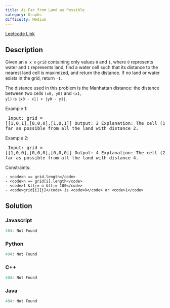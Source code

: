 ```yaml
---
title: As Far from Land as Possible
category: Graphs
difficulty: Medium
---
```


<Callout>

[Leetcode Link](https://leetcode.com/problems/as-far-from-land-as-possible)

</Callout>

## Description
Given an <code>n x n</code> <code>grid</code> containing only values <code>0</code> and <code>1</code>, where <code>0</code> represents water and <code>1</code> represents land, find a water cell such that its distance to the nearest land cell is maximized, and return the distance. If no land or water exists in the grid, return <code>-1</code>.

The distance used in this problem is the Manhattan distance: the distance between two cells <code>(x0, y0)</code> and <code>(x1, y1)</code> is <code>|x0 - x1| + |y0 - y1|</code>.

 
Example 1:
<Image alt="" src="https://assets.leetcode.com/uploads/2019/05/03/1336_ex1.JPG" width={185} height={87} />
<br /><pre className="overflow-x-auto">
Input: grid = [[1,0,1],[0,0,0],[1,0,1]]
Output: 2
Explanation: The cell (1, 1) is as far as possible from all the land with distance 2.
</pre>

Example 2:
<Image alt="" src="https://assets.leetcode.com/uploads/2019/05/03/1336_ex2.JPG" width={184} height={87} />
<br /><pre className="overflow-x-auto">
Input: grid = [[1,0,0],[0,0,0],[0,0,0]]
Output: 4
Explanation: The cell (2, 2) is as far as possible from all the land with distance 4.
</pre>

 
Constraints:


	- <code>n == grid.length</code>
	- <code>n == grid[i].length</code>
	- <code>1 &lt;= n &lt;= 100</code>
	- <code>grid[i][j]</code> is <code>0</code> or <code>1</code>



## Solution

### Javascript
```javascript
404: Not Found
```
### Python
```python
404: Not Found
```
### C++
```cpp
404: Not Found
```
### Java
```java
404: Not Found
```


